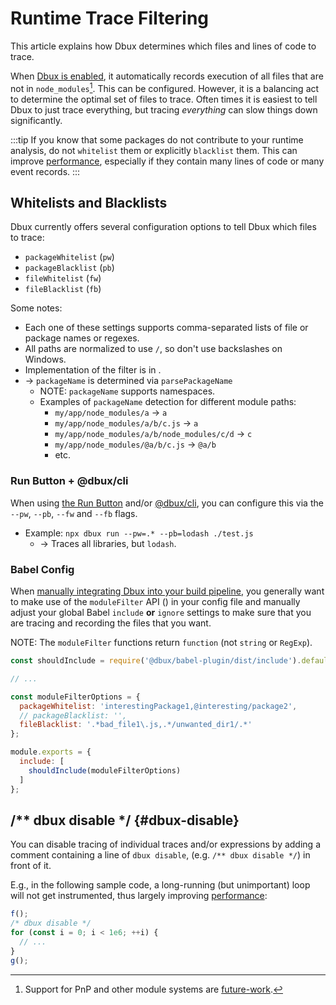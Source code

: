 # Runtime Trace Filtering


<TOC toc={toc} />


This article explains how Dbux determines which files and lines of code to trace.

When [Dbux is enabled](../runtime-analysis/02-enable-dbux.mdx), it automatically records execution of all files that are not in `node_modules`[^1]. This can be configured. However, it is a balancing act to determine the optimal set of files to trace. Often times it is easiest to tell Dbux to just trace everything, but tracing *everything* can slow things down significantly.

:::tip
If you know that some packages do not contribute to your runtime analysis, do not `whitelist` them or explicitly `blacklist` them. This can improve [performance](./02-performance.mdx), especially if they contain many lines of code or many <Term term="trace" /> event records.
:::

## Whitelists and Blacklists

Dbux currently offers several configuration options to tell Dbux which files to trace:

* `packageWhitelist` (`pw`)
* `packageBlacklist` (`pb`)
* `fileWhitelist` (`fw`)
* `fileBlacklist` (`fb`)

Some notes:

* Each one of these settings supports comma-separated lists of file or package names or regexes.
* All paths are normalized to use `/`, so don't use backslashes on Windows.
* Implementation of the filter is in <CodeLink path="dbux-babel-plugin/src/external/moduleFilter.js" />.
* -> `packageName` is determined via <CodeLink path="dbux-common-node/src/util/moduleUtil.js"><code>parsePackageName</code></CodeLink>
  * NOTE: `packageName` supports namespaces.
  * Examples of `packageName` detection for different module paths:
    * `my/app/node_modules/a` -> `a`
    * `my/app/node_modules/a/b/c.js` -> `a`
    * `my/app/node_modules/a/b/node_modules/c/d` -> `c`
    * `my/app/node_modules/@a/b/c.js` -> `@a/b`
    * etc.


### Run Button + @dbux/cli

When using [the Run Button](../runtime-analysis/03-the-run-button.mdx) and/or [@dbux/cli](../tools-and-configuration/02-dbux-cli.mdx), you can configure this via the `--pw`, `--pb`, `--fw` and `--fb` flags.

* Example: `npx dbux run --pw=.* --pb=lodash ./test.js`
  * -> Traces all libraries, but `lodash`.


### Babel Config

When [manually integrating Dbux into your build pipeline](./03-build-pipeline-integration.mdx), you generally want to make use of the `moduleFilter` API (<CodeLink path="dbux-babel-plugin/src/external" />) in your config file and manually adjust your global Babel `include` **or** `ignore` settings to make sure that you are tracing and recording the files that you want.

NOTE: The `moduleFilter` functions return `function` (not `string` or `RegExp`).


```js
const shouldInclude = require('@dbux/babel-plugin/dist/include').default;

// ...

const moduleFilterOptions = {
  packageWhitelist: 'interestingPackage1,@interesting/package2',
  // packageBlacklist: '',
  fileBlacklist: '.*bad_file1\.js,.*/unwanted_dir1/.*'
};

module.exports = {
  include: [
    shouldInclude(moduleFilterOptions)
  ]
};
```

<!-- module.exports = {
  // ...
  module: {
    rules: [
      // ...
      {
        test: /\.jsx?$/,
        include: [
          shouldInclude(moduleFilterOptions)
        ],
        use: {
          loader: 'babel-loader',
          options: {
            plugins: [
              // other plugins, running **after** Dbux...
              '@dbux/babel-plugin'
              // other plugins, running **before** Dbux...
            ]
          }
        }
      }
    ]
  }
}; -->


<!-- TODO(re-write this: build-time vs. run-time performance considerations etc.)

Also, tracing long-running loops or high-FPS code TODO(explain). That is why you want to fine-tune configuration as to what and how you want to trace.  -->

## /** dbux disable */ {#dbux-disable}

You can disable tracing of individual traces and/or expressions by adding a comment containing a line of `dbux disable`, (e.g. `/** dbux disable */`) in front of it.

E.g., in the following sample code, a long-running (but unimportant) loop will not get instrumented, thus largely improving [performance](./02-performance.mdx):

```js
f();
/* dbux disable */
for (const i = 0; i < 1e6; ++i) {
  // ...
}
g();
```



[^1]: Support for PnP and other module systems are [future-work](../advanced/02-future-work.mdx).
